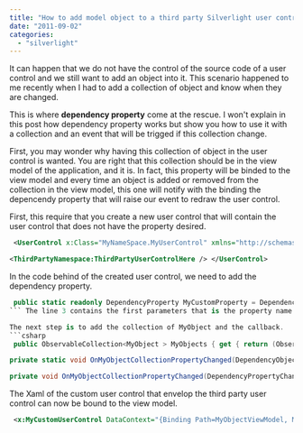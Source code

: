 ```yaml
---
title: "How to add model object to a third party Silverlight user control?"
date: "2011-09-02"
categories: 
  - "silverlight"
---
```


It can happen that we do not have the control of the source code of a user control and we still want to add an object into it. This scenario happened to me recently when I had to add a collection of object and know when they are changed.

This is where **dependency property** come at the rescue. I won't explain in this post how dependency property works but show you how to use it with a collection and an event that will be trigged if this collection change.

First, you may wonder why having this collection of object in the user control is wanted. You are right that this collection should be in the view model of the application, and it is. In fact, this property will be binded to the view model and every time an object is added or removed from the collection in the view model, this one will notify with the binding the depencendy property that will raise our event to redraw the user control.

First, this require that you create a new user control that will contain the user control that does not have the property desired.


```xml
 <UserControl x:Class="MyNameSpace.MyUserControl" xmlns="http://schemas.microsoft.com/winfx/2006/xaml/presentation" xmlns:x="http://schemas.microsoft.com/winfx/2006/xaml" xmlns:d="http://schemas.microsoft.com/expression/blend/2008" xmlns:mc="http://schemas.openxmlformats.org/markup-compatibility/2006" xmlns:ThirdPartyNamespace="clr-namespace:ThirdPartyNamespace;assembly=ThirdPartyUserControlHere" d:DesignHeight="300" d:DesignWidth="400">

<ThirdPartyNamespace:ThirdPartyUserControlHere /> </UserControl> 
```


In the code behind of the created user control, we need to add the dependency property.


```csharp
 public static readonly DependencyProperty MyCustomProperty = DependencyProperty.Register( "MyCustomProperty" , typeof (ObservableCollection<MyObject>) ,typeof (MyUserControl) ,new PropertyMetadata(null,OnMyObjectCollectionPropertyChanged) ); 
``` The line 3 contains the first parameters that is the property name you want to access from your control. This property will be bound to the third party user control. The line 4 if the type of the property added. In our example, it's a collection of MyObject. The line 5 is the type of the user control we add this property. This should be the name of the new user control you just added. The line 6 is the callback when this property change.

The next step is to add the collection of MyObject and the callback. 
```csharp
 public ObservableCollection<MyObject > MyObjects { get { return (ObservableCollection<MyObject>) GetValue(MyCustomProperty); } set { SetValue(MyCustomProperty, value); } }

private static void OnMyObjectCollectionPropertyChanged(DependencyObject o, DependencyPropertyChangedEventArgs e) { ((MyUserControl) o).OnMyObjectCollectionPropertyChanged(e); }

private void OnMyObjectCollectionPropertyChanged(DependencyPropertyChangedEventArgs e) { //Redraw code here! } 
```

The Xaml of the custom user control that envelop the third party user control can now be bound to the view model.


```xml
 <x:MyCustomUserControl DataContext="{Binding Path=MyObjectViewModel, Mode=TwoWay}" Shapes="{Binding Path=MyRealObjectsCollection, Mode=TwoWay}" /> 
```

